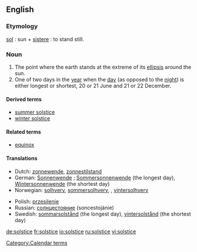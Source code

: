 {{wikipedia}}
==English==

===Etymology===
{{L.}} [[sol]] : sun + [[sistere]] : to stand still.

===Noun===
{{en-noun}}
# The point where the earth stands at the extreme of its [[ellipsis]] around the sun.
# One of two days in the [[year]] when the [[day]] (as opposed to the [[night]]) is either longest or shortest, 20 or 21 June and 21 or 22 December.

====Derived terms====
*[[summer solstice]]
*[[winter solstice]]

====Related terms====
*[[equinox]]

====Translations====
{{top}}
*Dutch: [[zonnewende]], [[zonnestilstand]]
*German: [[Sonnenwende]] {{f}}; [[Sommersonnenwende]] {{f}} (the longest day), [[Wintersonnenwende]] {{f}} (the shortest day)
*Norwegian: [[solhverv]], [[sommersolhverv]], , [[vintersolhverv]]
{{mid}}
*Polish: [[przesilenie]] {{n}}
*Russian: [[солнцестояние]] (soncestojánie) {{n}}
*Swedish: [[sommarsolstånd]] (the longest day), [[vintersolstånd]] (the shortest day)
{{bottom}}

[[Category:Calendar terms]]

[[de:solstice]]
[[fr:solstice]]
[[io:solstice]]
[[ru:solstice]]
[[vi:solstice]]